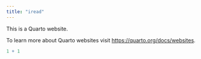 ```yaml
---
title: "iread"
---
```


This is a Quarto website.

To learn more about Quarto websites visit <https://quarto.org/docs/websites>.

```r
1 + 1
```

